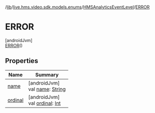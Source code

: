 /[lib](/api-reference/android/v2/home/content)/[live.hms.video.sdk.models.enums](../../index)/[HMSAnalyticsEventLevel](../index)/[ERROR](index)

# ERROR

[androidJvm]\
[ERROR](index)()

## Properties

| Name               | Summary                                                                                                              |
| ------------------ | -------------------------------------------------------------------------------------------------------------------- |
| [name](name)       | [androidJvm]<br />val [name](name): [String](https://kotlinlang.org/api/latest/jvm/stdlib/kotlin/-string/index.html) |
| [ordinal](ordinal) | [androidJvm]<br />val [ordinal](ordinal): [Int](https://kotlinlang.org/api/latest/jvm/stdlib/kotlin/-int/index.html) |
